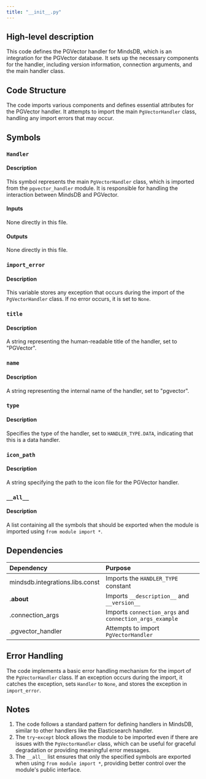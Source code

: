 ```yaml
---
title: "__init__.py"
---
```


## High-level description
This code defines the PGVector handler for MindsDB, which is an integration for the PGVector database. It sets up the necessary components for the handler, including version information, connection arguments, and the main handler class.

## Code Structure
The code imports various components and defines essential attributes for the PGVector handler. It attempts to import the main `PgVectorHandler` class, handling any import errors that may occur.

## Symbols

### `Handler`
#### Description
This symbol represents the main `PgVectorHandler` class, which is imported from the `pgvector_handler` module. It is responsible for handling the interaction between MindsDB and PGVector.

#### Inputs
None directly in this file.

#### Outputs
None directly in this file.

### `import_error`
#### Description
This variable stores any exception that occurs during the import of the `PgVectorHandler` class. If no error occurs, it is set to `None`.

### `title`
#### Description
A string representing the human-readable title of the handler, set to "PGVector".

### `name`
#### Description
A string representing the internal name of the handler, set to "pgvector".

### `type`
#### Description
Specifies the type of the handler, set to `HANDLER_TYPE.DATA`, indicating that this is a data handler.

### `icon_path`
#### Description
A string specifying the path to the icon file for the PGVector handler.

### `__all__`
#### Description
A list containing all the symbols that should be exported when the module is imported using `from module import *`.

## Dependencies
| Dependency | Purpose |
|:-----------|:--------|
| mindsdb.integrations.libs.const | Imports the `HANDLER_TYPE` constant |
| .__about__ | Imports `__description__` and `__version__` |
| .connection_args | Imports `connection_args` and `connection_args_example` |
| .pgvector_handler | Attempts to import `PgVectorHandler` |

## Error Handling
The code implements a basic error handling mechanism for the import of the `PgVectorHandler` class. If an exception occurs during the import, it catches the exception, sets `Handler` to `None`, and stores the exception in `import_error`.

## Notes
1. The code follows a standard pattern for defining handlers in MindsDB, similar to other handlers like the Elasticsearch handler.
2. The `try`-`except` block allows the module to be imported even if there are issues with the `PgVectorHandler` class, which can be useful for graceful degradation or providing meaningful error messages.
3. The `__all__` list ensures that only the specified symbols are exported when using `from module import *`, providing better control over the module's public interface.